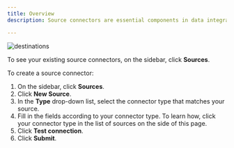 ```yaml
---
title: Overview
description: Source connectors are essential components in data integration systems that establish a link between your files and the data ingestion process. They facilitate the batch processing of files, allowing for the systematic retrieval and ingestion of data stored in various file formats.

---
```


![destinations](/img/platform/01-Sources-Dashboard.png)

To see your existing source connectors, on the sidebar, click **Sources**.

To create a source connector:

1. On the sidebar, click **Sources**.
2. Click **New Source**.
3. In the **Type** drop-down list, select the connector type that matches your source.
4. Fill in the fields according to your connector type. To learn how, click your connector type in the list of sources on the side of this page.
5. Click **Test connection**.
6. Click **Submit**.
